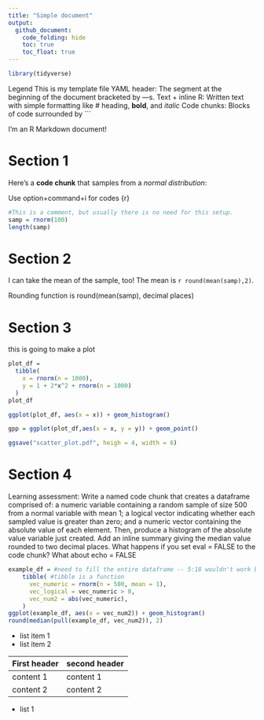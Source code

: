 ```yaml
---
title: "Simple document"
output:
  github_document:
    code_folding: hide
    toc: true
    toc_float: true
---
```


```r
library(tidyverse)
```


Legend
This is my template file
YAML header: The segment at the beginning of the document bracketed by ---s.
Text + inline R: Written text with simple formatting like # heading, **bold**, and _italic_
Code chunks: Blocks of code surrounded by ```

I'm an R Markdown document! 

# Section 1

Here's a **code chunk** that samples from 
a _normal distribution_:

Use option+command+i for codes {r}

```r
#This is a comment, but usually there is no need for this setup.
samp = rnorm(100)
length(samp)
```

# Section 2

I can take the mean of the sample, too!
The mean is `r round(mean(samp),2)`.

Rounding function is round(mean(samp), decimal places)

# Section 3

<!-- to comment a text -->

this is going to make a plot

```r
plot_df = 
  tibble(
    x = rnorm(n = 1000),
    y = 1 + 2*x^2 + rnorm(n = 1000)
  )
plot_df

ggplot(plot_df, aes(x = x)) + geom_histogram()

gpp = ggplot(plot_df,aes(x = x, y = y)) + geom_point()

ggsave("scatter_plot.pdf", heigh = 4, width = 6)
```

# Section 4
Learning assessment: Write a named code chunk that creates a dataframe comprised of: a numeric variable containing a random sample of size 500 from a normal variable with mean 1; a logical vector indicating whether each sampled value is greater than zero; and a numeric vector containing the absolute value of each element. Then, produce a histogram of the absolute value variable just created. Add an inline summary giving the median value rounded to two decimal places. What happens if you set eval = FALSE to the code chunk? What about echo = FALSE

```r
example_df = #need to fill the entire dataframe -- 5:18 wouldn't work bc 10 empty rows
    tibble( #tibble is a function
      vec_numeric = rnorm(n = 500, mean = 1),
      vec_logical = vec_numeric > 0,
      vec_num2 = abs(vec_numeric),
    )
ggplot(example_df, aes(x = vec_num2)) + geom_histogram()
round(median(pull(example_df, vec_num2)), 2)
```

* list item 1
* list item 2

First header | second header
----------- | --------------
  content 1 | content 1
  content 2 | content 2

* list 1
  